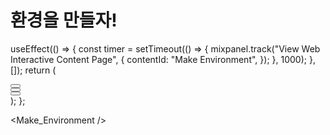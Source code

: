 # 환경을 만들자!


  useEffect(() => {
    const timer = setTimeout(() => {
      mixpanel.track("View Web Interactive Content Page", {
        contentId: "Make Environment",
      });
    }, 1000);
  }, []);
  return (
    <div className="lg:flex">
      <div className="lg:mr-2 lg:w-1/3 w-full">
        <Button
          title="Introduction"
          description="Introduction"
          query="/Diet/92kg/Make_Environment"
        ></Button>
      </div>
      <div className="lg:ml-2 lg:mr-2 lg:w-1/3 w-full">
        <Button
          title="Diet Diary"
          description="다이어트 일기 만들기"
          query="/Diet/92kg/Make_Environment"
        ></Button>
      </div>
      <div className="lg:ml-2 lg:w-1/3 w-full">
        <Button
          title="Taking Picture"
          description="자기 자신의 사진 찍어보기"
          query="/Diet/92kg/Make_Environment"
        ></Button>
      </div>
    </div>
  );
};

<Make_Environment />
